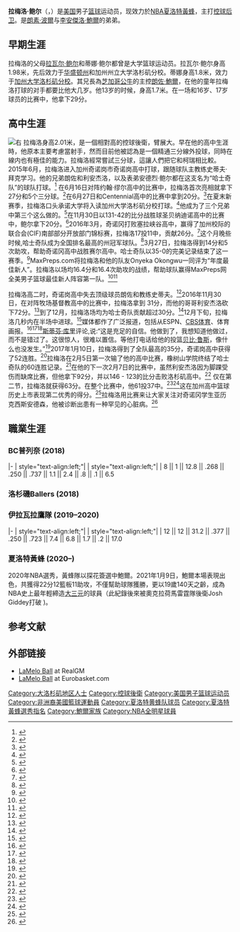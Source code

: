 {{noteTA|G1=NBA
|T=zh-hans:拉梅洛·鲍尔;zh-hant:拉梅洛·鮑魚;zh-tw:拉梅羅·鮑爾;zh-hk:拿美路·波爾
|1=zh-hans:拉梅洛;zh-hant:拉梅洛;zh-tw:拉梅羅;zh-hk:拿美路
|2=zh-hans:鲍尔;zh-hant:鮑爾;zh-tw:鮑爾;zh-hk:波爾
|3=zh-cn:朗佐;zh-hk:朗素;zh-tw:朗佐;
|4=zh-hans:拉瓦尔;zh-hant:拉瓦爾;zh-tw:拉瓦;
|5=zh-hans:利安杰洛;zh-hant:利安傑洛;zh-tw:李安傑洛;zh-hk:利安祖路
}}
{{Proofreader needed|en|LaMelo Ball|time=2017-8-6}}
{{Infobox basketball biography
|name=拉梅洛·鲍尔<br />LaMelo Ball
|image= LaMelo Ball (cropped).jpg
|team=[[夏洛特黃蜂|夏洛特黃蜂]]
|number=2
|position=[[控球後衛|控球後衛]]|league=[[NBA|NBA]]
|birth_date=<span class="noprint ForceAgeToShow">{{birth date and age|2001|8|22}}</span>
|birth_place={{USA}}[[加利福尼亚州|加利福尼亚州]][[奇諾崗|奇諾崗]]
|nationality={{USA}}
|height_ft=6
|height_in=8
|weight_lb=200
|highschool=奇诺岗高中 (加利福尼亚州奇诺岗市)
|high_school=[[Chino_Hills_High_School|Chino Hills]] ([[Chino_Hills,_California|Chino Hills, California]])
| draft_year = 2020
| draft_round = 1
| draft_pick = 3
| draft_team = [[夏洛特黃蜂|夏洛特黃蜂]]
| years1 = 2018
| team1 = {{le|BC普列奈|BC Prienai}}
| years2 = 2018
| team2 = {{le|洛杉磯Ballers|Los Angeles Ballers}}
| years3 = 2019–2020
| team3 = {{le|伊拉瓦拉鷹隊|Illawarra Hawks}}
| years4 = {{nbay|2020|start}}–至今
| team4 = [[夏洛特黃蜂|夏洛特黃蜂]]
| career_start = 2018
| highlights =
* [ 2021 ESPY Best Breakthrough Athlete Awards]
| highlights = * [[NBA全明星賽|NBA全明星賽]]（{{nasg|2022}}）
* [[NBA年度最佳新秀|NBA年度最佳新秀]]（{{nbay|2020|end}}）
* [[NBA最佳新秀陣容|NBA最佳新秀陣容第一隊]] ({{nbay|2020|end}})
* {{le|澳大利亚国家篮球联赛年度最佳新秀|NBL Rookie of the Year Award|NBL年度最佳新秀}} (2020)
* {{le|青少年籃球協會|Junior Basketball Association|JBA}}總冠軍(2018)
* JBA全明星(2018)
| bbr = ballla01
}}
'''拉梅洛·鲍尔'''（{{lang-en|'''LaMelo Ball'''}}，{{bd|2001年|8月22日|catIdx=B}}）是[[美国|美国]]男子[[篮球|篮球]]运动员，现效力於[[NBA|NBA]][[夏洛特黃蜂|夏洛特黃蜂]]，主打[[控球后卫|控球后卫]]。是[[朗素·波爾|朗素·波爾]]与[[李安傑洛·鮑爾|李安傑洛·鮑爾]]的弟弟。

== 早期生涯 ==
拉梅洛的父母[[拉瓦尔·鲍尔|拉瓦尔·鲍尔]]和蒂娜·鲍尔都曾是大学篮球运动员。拉瓦尔·鲍尔身高1.98米，先后效力于[[华盛顿州|华盛顿州]]和加州州立大学洛杉矶分校。蒂娜身高1.8米，效力于[[加州大学洛杉矶分校|加州大学洛杉矶分校]]。其兄長為[[芝加哥公牛|芝加哥公牛]]的主控[[朗佐·鮑爾|朗佐·鮑爾]]，在他的童年拉梅洛打球的对手都要比他大几岁。他13岁的时候，身高1.7米。在一场和16岁、17岁球员的比赛中，他拿下29分。

== 高中生涯 ==
[[File:20160330_MCDAAG_Lonzo_Ball_at_the_top_of_the_key_(cropped).jpg|右]]
拉梅洛身高2.01米，是一個相對高的控球後衛，臂展大。早在他的高中生涯時，他原本主要考慮當射手，然而目前他被認為是一個精通三分線外投球，同時在線内也有極佳的能力。拉梅洛經常嘗試三分球，這讓人們把它和柯瑞相比較。
2015年6月，拉梅洛进入加州奇诺岗市奇诺岗高中打球，跟随球队主教练史蒂夫·拜克学习。他的兄弟朗佐和利安杰洛，以及表弟安德烈·鲍尔都在这支名为“哈士奇队”的球队打球。<ref name="latimes2">{{cite web|url=http://www.latimes.com/sports/highschool/la-sp-ball-brothers-sondheimer-20150427-column.html|title=It's Ball in the family at Chino Hills basketball|accessdate=February 8, 2017|date=April 26, 2015|last1=Sondheimer|first1=Eric|website=[[Los_Angeles_Times|Los Angeles Times]]|archive-date=2017-02-11|archive-url=https://web.archive.org/web/20170211080956/http://www.latimes.com/sports/highschool/la-sp-ball-brothers-sondheimer-20150427-column.html|dead-url=no}}</ref>
在6月16日对阵约翰·缪尔高中的比赛中，拉梅洛首次亮相就拿下27分和5个三分球。<ref name="debut">{{cite web|url=http://www.latimes.com/sports/highschool/varsity-times/la-sp-vi-boys-basketball-freshman-lamelo-ball-makes-quite-a-debut-for-chino-hills-20150616-story.html|title=Boys' basketball: LaMelo Ball, 13, makes quite a debut for Chino Hill|accessdate=February 8, 2017|date=June 16, 2015|website=[[Los_Angeles_Times|Los Angeles Times]]|archive-date=2017-02-11|archive-url=https://web.archive.org/web/20170211081342/http://www.latimes.com/sports/highschool/varsity-times/la-sp-vi-boys-basketball-freshman-lamelo-ball-makes-quite-a-debut-for-chino-hills-20150616-story.html|dead-url=no}}</ref>在6月27日和Centennial高中的比赛中拿到20分。<ref name="corona">{{cite web|url=http://www.latimes.com/sports/highschool/varsity-times/la-sp-vi-boys-basketball-chino-hills-runs-past-corona-centennial-102-76-20150626-story.html|title=Boys' basketball: Chino Hills runs past Corona Centennial, 102-76|accessdate=February 8, 2017|date=June 27, 2015|last1=Sondheimer|first1=Eric|website=[[Los_Angeles_Times|Los Angeles Times]]|archive-date=2017-02-11|archive-url=https://web.archive.org/web/20170211080312/http://www.latimes.com/sports/highschool/varsity-times/la-sp-vi-boys-basketball-chino-hills-runs-past-corona-centennial-102-76-20150626-story.html|dead-url=no}}</ref>在夏末新赛季，拉梅洛口头承诺大学将入读加州大学洛杉矶分校打球。<ref name="trifecta">{{cite web|url=http://www.scout.com/college/basketball/recruiting/story/1569074-lamelo-ball-completes-trifecta-for-bruins|title=LaMelo Ball completes trifecta for Bruins|accessdate=July 31, 2015|date=July 31, 2015|last1=Harrington|first1=Rob|website=[[Scout.com|Scout.com]]|archive-date=2017-02-11|archive-url=https://web.archive.org/web/20170211081804/http://www.scout.com/college/basketball/recruiting/story/1569074-lamelo-ball-completes-trifecta-for-bruins|dead-url=no}}</ref>他成为了三个兄弟中第三个这么做的。<ref name="uclacommit">{{cite web|url=http://www.cbssports.com/college-basketball/news/ucla-accepts-verbal-commitment-from-13-year-old-star-lamelo-ball/|title=UCLA accepts verbal commitment from 13-year-old star LaMelo Ball|accessdate=February 8, 2017|date=August 1, 2015|last1=Parrish|first1=Gary|website=''[[CBS_Sports|CBS Sports]]''|archive-date=2017-02-13|archive-url=https://web.archive.org/web/20170213173215/http://www.cbssports.com/college-basketball/news/ucla-accepts-verbal-commitment-from-13-year-old-star-lamelo-ball/|dead-url=no}}</ref>在11月30日以131-42的比分战胜球圣贝纳迪诺高中的比赛中，鲍尔拿下20分。<ref>{{cite web|url=http://www.latimes.com/sports/highschool/varsity-times/la-sp-vi-boys-basketball-chino-hills-opens-with-131-42-victory-20151130-story.html|title=Chino Hills opens with 131-42 victory|accessdate=February 8, 2017|date=November 30, 2015|last1=Sondheimer|first1=Eric|website=[[Los_Angeles_Times|Los Angeles Times]]|archive-date=2017-02-11|archive-url=https://web.archive.org/web/20170211081120/http://www.latimes.com/sports/highschool/varsity-times/la-sp-vi-boys-basketball-chino-hills-opens-with-131-42-victory-20151130-story.html|dead-url=no}}</ref>2016年3月，奇诺冈打败塞拉峡谷高中，赢得了加州校际的联合会(CIF)南部部分开放部门锦标赛，拉梅洛17投11中，贡献26分。<ref>{{cite web|url=http://www.latimes.com/sports/highschool/la-sp-chino-hills-sierra-canyon-20160306-column.html|title=Chino Hills defeats Sierra Canyon, 105-83, for first section title|accessdate=February 8, 2017|date=March 5, 2016|last1=Sondheimer|first1=Eric|website=[[Los_Angeles_Times|Los Angeles Times]]|archive-date=2017-02-11|archive-url=https://web.archive.org/web/20170211075957/http://www.latimes.com/sports/highschool/la-sp-chino-hills-sierra-canyon-20160306-column.html|dead-url=no}}</ref>这个月晚些时候,哈士奇队成为全国排名最高的州冠军球队。<ref>{{cite web|url=http://www.maxpreps.com/news/ExPKqpH_ZUSLpZujM1f2Lg/no-1-chino-hills-runs-away-from-bishop-montgomery,-punches-ticket-to-california-state-championship-game.htm|title=No. 1 Chino Hills runs away from Bishop Montgomery, punches ticket to California state championship game|accessdate=February 8, 2017|date=March 21, 2016|website=MaxPreps.com|archive-date=2017-02-11|archive-url=https://web.archive.org/web/20170211075303/http://www.maxpreps.com/news/ExPKqpH_ZUSLpZujM1f2Lg/no-1-chino-hills-runs-away-from-bishop-montgomery,-punches-ticket-to-california-state-championship-game.htm|dead-url=no}}</ref>3月27日，拉梅洛得到14分和5次助攻，帮助奇诺冈高中战胜赛尔高中。哈士奇队以35-0的完美记录结束了这一赛季。<ref name="flurry">{{cite web|url=http://www.maxpreps.com/news/j_MSlbiD1UeuK8wsiJPZOA/top-ranked-chino-hills-finishes-perfect-season-with-a-flurry.htm|title=Top-ranked Chino Hills finishes perfect season with a flurry|accessdate=February 8, 2017|date=March 27, 2017|last1=Stephens|first1=Mitch|website=MaxPreps.com|archive-date=2017-02-11|archive-url=https://web.archive.org/web/20170211075955/http://www.maxpreps.com/news/j_MSlbiD1UeuK8wsiJPZOA/top-ranked-chino-hills-finishes-perfect-season-with-a-flurry.htm|dead-url=no}}</ref>MaxPreps.com将拉梅洛和他的队友Onyeka Okongwu一同评为“年度最佳新人”。拉梅洛以场均16.4分和16.4次助攻的战绩，帮助球队赢得MaxPreps网全美男子篮球最佳新人阵容第一队。<ref name="espn">{{cite web|url=http://www.espn.com/mens-college-basketball/story/_/id/18268717/ucla-bruins-lonzo-ball-family-just-beginning-relationship|title=Lonzo is just the beginning of the Ball-UCLA pipeline|accessdate=February 8, 2017|date=December 14, 2016|last1=Borzello|first1=Jeff|website=[[ESPN|ESPN]]|archive-date=2017-02-12|archive-url=https://web.archive.org/web/20170212082243/http://www.espn.com/mens-college-basketball/story/_/id/18268717/ucla-bruins-lonzo-ball-family-just-beginning-relationship|dead-url=no}}</ref><ref>{{cite web|url=http://www.maxpreps.com/news/VBO3zMrQQUSqQAWAQvODAA/2015-16-maxpreps-boys-basketball-freshman-all-american-team.htm|title=2015-16 MaxPreps Boys Basketball Freshman All-American Team|accessdate=February 8, 2017|date=April 21, 2016|last1=Hickman|first1=Jason|website=MaxPreps.com|archive-date=2017-02-11|archive-url=https://web.archive.org/web/20170211155523/http://www.maxpreps.com/news/VBO3zMrQQUSqQAWAQvODAA/2015-16-maxpreps-boys-basketball-freshman-all-american-team.htm|dead-url=no}}</ref>

拉梅洛高二时，奇诺岗高中失去顶级球员朗佐和教练史蒂夫。<ref>{{cite web|url=http://www.maxpreps.com/news/I2T1sSMBfUub7DciPrRMtw/high-school-top-25-team-preview--no-15-chino-hills.htm|title=High School Top 25 team preview: No. 15 Chino Hills|accessdate=February 8, 2017|date=November 9, 2016|website=MaxPreps.com|archive-date=2017-02-11|archive-url=https://web.archive.org/web/20170211155216/http://www.maxpreps.com/news/I2T1sSMBfUub7DciPrRMtw/high-school-top-25-team-preview--no-15-chino-hills.htm|dead-url=no}}</ref>2016年11月30日，在对阵牧场基督教高中的比赛中，拉梅洛拿到 31分，而他的哥哥利安杰洛砍下72分。<ref>{{cite web|url=http://www.latimes.com/sports/highschool/varsity-times/la-sp-vi-boys-basketball-liangelo-ball-scores-72-points-in-latest-chino-hills-scoring-outburst-20161130-story.html|title=Boys' basketball: LiAngelo Ball scores 72 points in latest Chino Hills scoring outburst|accessdate=February 8, 2017|date=November 30, 2016|last1=Sondheimer|first1=Eric|website=[[Los_Angeles_Times|Los Angeles Times]]|archive-date=2017-02-11|archive-url=https://web.archive.org/web/20170211075849/http://www.latimes.com/sports/highschool/varsity-times/la-sp-vi-boys-basketball-liangelo-ball-scores-72-points-in-latest-chino-hills-scoring-outburst-20161130-story.html|dead-url=no}}</ref>到了12月，拉梅洛场均为哈士奇队贡献超过30分。<ref name="slam">{{cite web|url=http://www.slamonline.com/college-hs/youngest-ball-brothers-15-year-old-lamelo-averaging-30-ppg/#zEmA2jjOXAS0PCzR.97|title=Youngest of the Ball Brothers, 15-Year-Old LaMelo, Is Averaging 30 PPG|accessdate=February 8, 2017|date=December 6, 2016|website=[[Slam_(magazine)|Slam]]|archive-date=2017-02-28|archive-url=https://web.archive.org/web/20170228164345/http://www.slamonline.com/college-hs/youngest-ball-brothers-15-year-old-lamelo-averaging-30-ppg/#zEmA2jjOXAS0PCzR.97|dead-url=no}}</ref>12月下旬，拉梅洛几秒内在半场中进球。<ref name="drains">{{cite web|url=http://usatodayhss.com/2016/video-lamelo-ball-drains-half-court-shot-two-seconds-after-controlling-opening-tip|title=LaMelo Ball drains half-court shot two seconds after controlling opening tip|accessdate=February 8, 2017|date=December 15, 2016|website=USA TODAY High School Sports|archive-date=2017-03-01|archive-url=https://web.archive.org/web/20170301005837/http://usatodayhss.com/2016/video-lamelo-ball-drains-half-court-shot-two-seconds-after-controlling-opening-tip/|dead-url=no}}</ref>媒体都作了广泛报道，包括从ESPN、[[貝比·魯斯|CBS体育]]、体育画报。<ref>{{cite web|url=http://www.si.com/extra-mustard/2016/12/27/chino-hills-lamelo-lonzo-ball-calls-halfcourt-shot-video|title=Lonzo Ball’s little brother calling his halfcourt shot was as disrespectful as it gets|accessdate=February 8, 2017|date=December 27, 2016|website=[[Sports_Illustrated|Sports Illustrated]]|archive-date=2017-02-11|archive-url=https://web.archive.org/web/20170211074844/http://www.si.com/extra-mustard/2016/12/27/chino-hills-lamelo-lonzo-ball-calls-halfcourt-shot-video|dead-url=no}}</ref><ref>{{cite web|url=http://www.espn.com/mens-college-basketball/story/_/page/QTP_161227Ball/lamelo-ball-younger-brother-ucla-star-lonzo-ball-hit-deep-3-pointer-half-court|title=LaMelo Ball, younger brother of UCLA star Lonzo Ball, drills a 3-pointer from half court|accessdate=February 8, 2017|date=December 27, 2016|website=''[[ESPN|ESPN]]''|archive-date=2017-02-11|archive-url=https://web.archive.org/web/20170211080949/http://www.espn.com/mens-college-basketball/story/_/page/QTP_161227Ball/lamelo-ball-younger-brother-ucla-star-lonzo-ball-hit-deep-3-pointer-half-court|dead-url=no}}</ref><ref>{{cite web|url=http://www.cbssports.com/college-basketball/news/watch-ucla-recruit-lamelo-ball-calls-halfcourt-shot-and-drills-it/|title=UCLA recruit LaMelo Ball calls halfcourt shot and drills it|accessdate=February 8, 2017|date=December 27, 2016|last1=Boone|first1=Kyle|website=''[[CBS_Sports|CBS Sports]]''|archive-date=2017-03-03|archive-url=https://web.archive.org/web/20170303142801/http://www.cbssports.com/college-basketball/news/watch-ucla-recruit-lamelo-ball-calls-halfcourt-shot-and-drills-it/|dead-url=no}}</ref>[[斯蒂芬·库里|斯蒂芬·库里]]评论,说:“这是充足的自信。他做到了，我想知道他做过，而不是错过了。这很惊人，很难以置信。等他打电话给他的投篮[[贝比·鲁斯|贝比·鲁斯]]，像什么也没发生。”<ref>{{cite web|url=http://www.foxsports.com/nba/story/stephen-curry-lamelo-ball-high-school-half-court-3-pointer-called-shot-babe-ruth-point-highlight-ruining-basketball-122916|title=Steph Curry praises high schooler's half-court 'Babe Ruth' 3-pointer|accessdate=February 8, 2017|date=December 29, 2016|last1=Lynch|first1=Andrew|website=''[[Fox_Sports_(United_States)|Fox Sports]]''|archive-date=2017-02-11|archive-url=https://web.archive.org/web/20170211075220/http://www.foxsports.com/nba/story/stephen-curry-lamelo-ball-high-school-half-court-3-pointer-called-shot-babe-ruth-point-highlight-ruining-basketball-122916|dead-url=no}}</ref>2017年1月10日，拉梅洛得到了全队最高的35分，奇诺岗高中获得了52连胜。<ref>{{cite web|url=http://www.maxpreps.com/news/6GaGnm1Da0SlyekiV6B7sg/chino-hills-puts-up-119-points-in-52nd-consecutive-win.htm|title=Chino Hills puts up 119 points in 52nd consecutive win|accessdate=February 8, 2017|date=January 10, 2017|website=MaxPreps.com|archive-date=2017-02-11|archive-url=https://web.archive.org/web/20170211080205/http://www.maxpreps.com/news/6GaGnm1Da0SlyekiV6B7sg/chino-hills-puts-up-119-points-in-52nd-consecutive-win.htm|dead-url=no}}</ref>拉梅洛在2月5日第一次输了他的高中比赛，橡树山学院终结了哈士奇队的60连胜记录。<ref name="firstloss">{{cite web|url=http://www.latimes.com/sports/highschool/varsity-times/la-sp-chino-hills-oak-hill-20170205-story.html|title=Chino Hills takes first loss of the season in stride|accessdate=February 8, 2017|date=February 5, 2017|last1=Sondheimer|first1=Eric|website=[[Los_Angeles_Times|Los Angeles Times]]|archive-date=2017-03-01|archive-url=https://web.archive.org/web/20170301075539/http://www.latimes.com/sports/highschool/varsity-times/la-sp-chino-hills-oak-hill-20170205-story.html|dead-url=no}}</ref>在他的下一次2月7日的比赛中，虽然利安杰洛因为脚踝受伤而缺席比赛，但他拿下92分，并以146 - 123的比分击败洛杉矶高中。<ref>{{cite web|url=http://www.latimes.com/sports/highschool/varsity-times/la-sp-vi-boys-basketball-lamelo-ball-scores-92-points-in-chino-hills-victory-20170207-story.html|title=With his high-scoring brother out hurt, Chino Hills sophomore LaMelo Ball shoots for 92 points|accessdate=February 8, 2017|date=February 7, 2017|last1=Sondheimer|first1=Eric|website=[[Los_Angeles_Times|Los Angeles Times]]|archive-date=2017-03-01|archive-url=https://web.archive.org/web/20170301075508/http://www.latimes.com/sports/highschool/varsity-times/la-sp-vi-boys-basketball-lamelo-ball-scores-92-points-in-chino-hills-victory-20170207-story.html|dead-url=no}}</ref> 仅在第二节，拉梅洛就获得63分。在整个比赛中，他61投37中。<ref>{{cite web|url=http://www.espn.com/espn/story/_/id/18643348/ucla-bruins-commit-lamelo-ball-brother-lonzo-ball-scores-92-high-school-game|title=UCLA commit LaMelo Ball, brother of Lonzo, scores 92 in high school game|accessdate=February 8, 2017|date=February 7, 2017|last1=Borzello|first1=Jeff|website=''[[ESPN|ESPN]]''|archive-date=2017-02-28|archive-url=https://web.archive.org/web/20170228234749/http://www.espn.com/espn/story/_/id/18643348/ucla-bruins-commit-lamelo-ball-brother-lonzo-ball-scores-92-high-school-game|dead-url=no}}</ref><ref name="92pointscbssports">{{cite web|url=http://www.cbssports.com/college-basketball/news/lamelo-ball-highlights-ucla-commit-drops-92-points-in-high-school-game/|title=LaMelo Ball highlights: UCLA commit drops 92 points in high school game|accessdate=February 8, 2017|date=February 7, 2017|last1=Boone|first1=Kyle|website=''[[CBS_Sports|CBS Sports]]''|archive-date=2017-02-11|archive-url=https://web.archive.org/web/20170211155519/http://www.cbssports.com/college-basketball/news/lamelo-ball-highlights-ucla-commit-drops-92-points-in-high-school-game/|dead-url=no}}</ref>这在加州高中篮球历史上市表现第二优秀的得分。<ref name="ocregister">{{cite web|url=http://www.ocregister.com/articles/chino-743487-hills-game.html|title=Chino Hills' LaMelo Ball's 92-point game creates a national buzz and a bit of a stir|accessdate=February 9, 2017|date=February 8, 2017|last1=Gardner|first1=Michelle|website=[[Orange_County_Register|Orange County Register]]|archive-date=2017-02-12|archive-url=https://web.archive.org/web/20170212034951/http://www.ocregister.com/articles/chino-743487-hills-game.html|dead-url=no}}</ref>拉梅洛用比赛来让大家关注对奇诺冈学生亚历克西斯安德森，他被诊断出患有一种罕见的心脏病。<ref>{{cite web|url=http://www.dailynews.com/sports/20170208/lamelo-ball-dedicated-his-92-point-game-to-a-classmate-in-need|title=LaMelo Ball dedicated his 92-point game to a classmate in need|accessdate=February 8, 2017|date=February 7, 2017|website=[[Los_Angeles_Daily_News|Los Angeles Daily News]]|archive-date=2017-02-12|archive-url=https://web.archive.org/web/20170212024946/http://www.dailynews.com/sports/20170208/lamelo-ball-dedicated-his-92-point-game-to-a-classmate-in-need|dead-url=no}}</ref>

{{College athlete recruit start|collapse=no|year=2019}}
{{College athlete recruit entry
| recruit = 拉梅洛·鲍尔
| position = [[控球後衛|PG]]
| hometown = [[加利福尼亚州|加利福尼亚州]][[奇诺岗|奇诺岗]]
| highschool = {{le|SPIRE 學院|SPIRE Institute and Academy}}
| feet = 6
| inches = 6
| weight = 180
| 40 =
| commitdate = —
| rivals stars = 5
| 247 stars = 4
| espn stars = 5
| espn grade = 93
}}
{{College athlete recruit end
| 40 =
| year = 2019
| rivals ref title =
| scout ref title =
| espn ref title =
| rivals school =
| scout s =
| espn schoolid =
| 247 overall = 26
| rivals overall = —
| espn overall = 21
| accessdate = May 21, 2019
| bball = yes
}}

==職業生涯==
{{NBA player statistics legend}}
===BC普列奈 (2018)===
{{NBA player statistics start}}
|-
| style="text-align:left;"| {{le|2017–18 LKL賽季|2017–18 LKL season|2017–18}}
| style="text-align:left;"| {{le|BC普列奈|BC Prienai}}
| 8 || 1 || 12.8 || .268 || .250 || .737 || 1.1 || 2.4 || .8 || .1 || 6.5
{{S-end}}

===洛杉磯Ballers (2018)===

===伊拉瓦拉鷹隊 (2019–2020)===
{{NBA player statistics start}}
|-
| style="text-align:left;"| {{le|2019–20 NBL賽季|2019–20 NBL season|2019–20}}
| style="text-align:left;"| {{le|伊拉瓦拉鷹隊|Illawarra Hawks}}
| 12 || 12 || 31.2 || .377 || .250 || .723 || 7.4 || 6.8 || 1.7 || .2 || 17.0
{{S-end}}

===夏洛特黃蜂 (2020–)===
2020年NBA選秀，黃蜂隊以探花簽選中鮑爾。2021年1月9日，鮑爾本場表現出色，共獲得22分12籃板11助攻，不僅幫助球隊獲勝，更以19歲140天之齡，成為NBA史上最年輕締造[[三双|大三元]]的球員（此紀錄後來被奧克拉荷馬雷霆隊後衛Josh Giddey打破 )。

== 参考文献 ==
{{Reflist|2}}

== 外部链接 ==
* [http://basketball.realgm.com/player/LaMelo-Ball/Summary/103892 LaMelo Ball] {{Wayback|url=http://basketball.realgm.com/player/LaMelo-Ball/Summary/103892 |date=20170313111347 }} at RealGM
* [http://basketball.usbasket.com/player/LaMelo-Ball//Chino_Hills_High_School/420744 LaMelo Ball] {{Wayback|url=http://basketball.usbasket.com/player/LaMelo-Ball//Chino_Hills_High_School/420744 |date=20170226052712 }} at Eurobasket.com

{{2020年NBA选秀}}
{{NBA年度最佳新秀}}
{{夏洛特黄蜂现时球员名单}}

{{Authority control}}
{{DEFAULTSORT:Ball, LaMelo}}
[[Category:大洛杉矶地区人士|Category:大洛杉矶地区人士]]
[[Category:控球後衛|Category:控球後衛]]
[[Category:美国男子篮球运动员|Category:美国男子篮球运动员]]
[[Category:非洲裔美國籃球運動員|Category:非洲裔美國籃球運動員]]
[[Category:夏洛特黄蜂队球员|Category:夏洛特黄蜂队球员]]
[[Category:夏洛特黃蜂選秀指名|Category:夏洛特黃蜂選秀指名]]
[[Category:鮑爾家族|Category:鮑爾家族]]
[[Category:NBA全明星球員|Category:NBA全明星球員]]